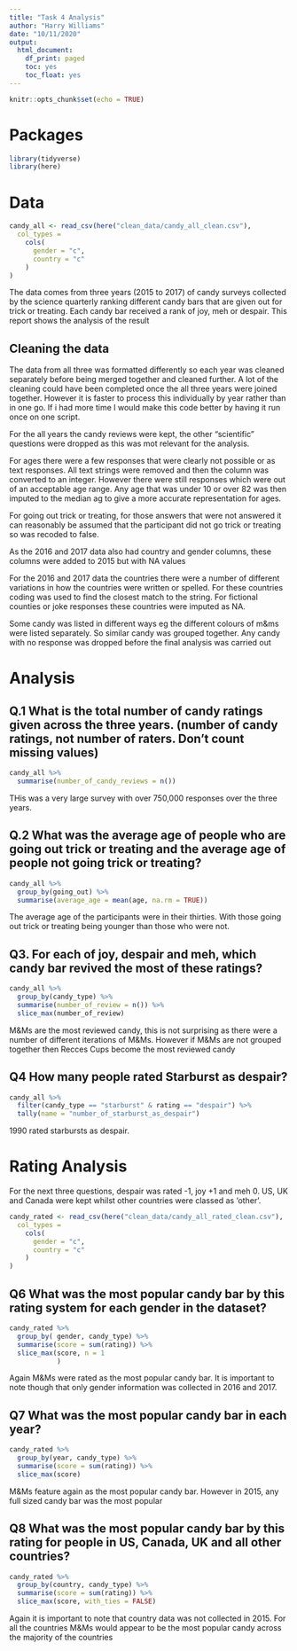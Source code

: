 ```yaml
---
title: "Task 4 Analysis"
author: "Harry Williams"
date: "10/11/2020"
output: 
  html_document:
    df_print: paged
    toc: yes
    toc_float: yes
---
```

```r
knitr::opts_chunk$set(echo = TRUE)
```

# Packages 

```r
library(tidyverse)
library(here)
```

# Data

```r

candy_all <- read_csv(here("clean_data/candy_all_clean.csv"),
  col_types =
    cols(
      gender = "c",
      country = "c"
    )
)
```

The data comes from three years (2015 to 2017) of candy surveys collected by the science quarterly ranking different candy bars that are given out for trick or treating. Each candy bar received a rank of joy, meh or despair. This report shows the analysis of the result

## Cleaning the data 

The data from all three was formatted differently so each year was cleaned separately before being merged together and cleaned further. A lot of the cleaning could have been completed once the all three years were joined together. However it is faster to process this individually by year rather than in one go. If i had more time I would make this code better by having it run once on one script.




For the all years the candy reviews were kept, the other "scientific" questions were dropped as this was mot relevant for the analysis. 

For ages there were a few responses that were clearly not possible or as text responses. All text strings were removed and then the column was converted to an integer. However there were still responses which were out of an acceptable age range. Any age that was under 10 or over 82 was then imputed to the median ag to give a more accurate representation for ages. 

For going out trick or treating, for those answers that were not answered it can reasonably be assumed that the participant did not go trick or treating so was recoded to false.

As the 2016 and 2017 data also had country and gender columns, these columns were added to 2015 but with NA values

For the 2016 and 2017 data the countries there were a number of different variations in how the countries were written or spelled. For these countries coding was used to find the closest match to the string. For fictional counties or joke responses these countries were imputed as NA. 

 Some candy was listed in different ways eg the different colours of m&ms were listed separately. So similar candy was grouped together. Any candy with no response was dropped before the final analysis was carried out


# Analysis


## Q.1 What is the total number of candy ratings given across the three years. (number of candy ratings, not number of raters. Don’t count missing values)

```r
candy_all %>%
  summarise(number_of_candy_reviews = n())
```
THis was a very large survey with over 750,000 responses over the three years. 

## Q.2 What was the average age of people who are going out trick or treating and the average age of people not going trick or treating?

```r
candy_all %>%
  group_by(going_out) %>%
  summarise(average_age = mean(age, na.rm = TRUE))
```

The average age of the participants were in their thirties. With those going out trick or treating being younger than those who were not.

## Q3. For each of joy, despair and meh, which candy bar revived the most of these ratings?

```r
candy_all %>%
  group_by(candy_type) %>%
  summarise(number_of_review = n()) %>%
  slice_max(number_of_review)
```
M&Ms are the most reviewed candy, this is not surprising as there were a number of different iterations of M&Ms. However if M&Ms are not grouped together then Recces Cups become the most reviewed candy

## Q4 How many people rated Starburst as despair?

```r
candy_all %>%
  filter(candy_type == "starburst" & rating == "despair") %>%
  tally(name = "number_of_starburst_as_despair")
```

1990  rated starbursts as despair.

# Rating Analysis

For the next three questions, despair was  rated -1, joy  +1 and meh  0. US, UK and Canada were kept whilst other countries were classed as 'other'.

```r
candy_rated <- read_csv(here("clean_data/candy_all_rated_clean.csv"),
  col_types =
    cols(
      gender = "c",
      country = "c"
    )
)
```

## Q6 What was the most popular candy bar by this rating system for each gender in the dataset? 

```r
candy_rated %>%
  group_by( gender, candy_type) %>%
  summarise(score = sum(rating)) %>%
  slice_max(score, n = 1
            )
```
Again M&Ms were rated as the most popular candy bar. It is important to note though that only gender information was collected in 2016 and 2017.


##  Q7 What was the most popular candy bar in each year?

```r
candy_rated %>%
  group_by(year, candy_type) %>%
  summarise(score = sum(rating)) %>%
  slice_max(score)
```
M&Ms feature again as the most popular candy bar. However in 2015, any full sized candy bar was the most popular

##  Q8 What was the most popular candy bar by this rating for people in US, Canada, UK and all other countries?

```r
candy_rated %>%
  group_by(country, candy_type) %>%
  summarise(score = sum(rating)) %>%
  slice_max(score, with_ties = FALSE)
```
Again it is important to note that country data was not collected in 2015. For all the countries M&Ms would appear to be the most popular candy across the majority of the countries